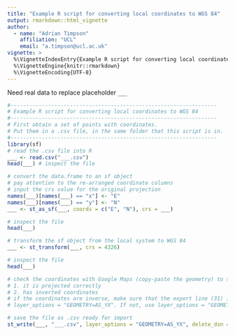 ```yaml
--- 
title: "Example R script for converting local coordinates to WGS 84"
output: rmarkdown::html_vignette
author: 
  - name: "Adrian Timpson"
    affiliation: "UCL"
    email: "a.timpson@ucl.ac.uk"
vignette: >
  %\VignetteIndexEntry{Example R script for converting local coordinates to WGS 84}
  %\VignetteEngine{knitr::rmarkdown}
  %\VignetteEncoding{UTF-8}
---
```


Need real data to replace placeholder `___`

```r

#------------------------------------------------------------------
# Example R script for converting local coordinates to WGS 84
#------------------------------------------------------------------
# First obtain a set of points with coordinates.
# Put them in a .csv file, in the same folder that this script is in.
#------------------------------------------------------------------
library(sf)
# read the .csv file into R
___ <- read.csv("___.csv") 
head(___) # inspect the file

# convert the data.frame to an sf object
# pay attention to the re-arranged coordinate columns
# input the crs value for the original projection
names(___)[names(___) == "x"] <- "E"
names(___)[names(___) == "y"] <- "N"
___ <- st_as_sf(___, coords = c("E", "N"), crs = ___)  

# inspect the file
head(___) 

# transform the sf object from the local system to WGS 84
___ <- st_transform(___, crs = 4326)

# inspect the file
head(___) 

# check the coordinates with Google Maps (copy-paste the geometry) to see whether:
# 1. it is projected correctly
# 2. has inverted coordinates
# if the coordinates are inverse, make sure that the export line (31) includes the statement
# layer_options = "GEOMETRY=AS_YX". If not, use layer_options = "GEOMETRY=AS_XY".

# save the file as .csv ready for import
st_write(___, "___.csv", layer_options = "GEOMETRY=AS_YX", delete_dsn = TRUE)
```
